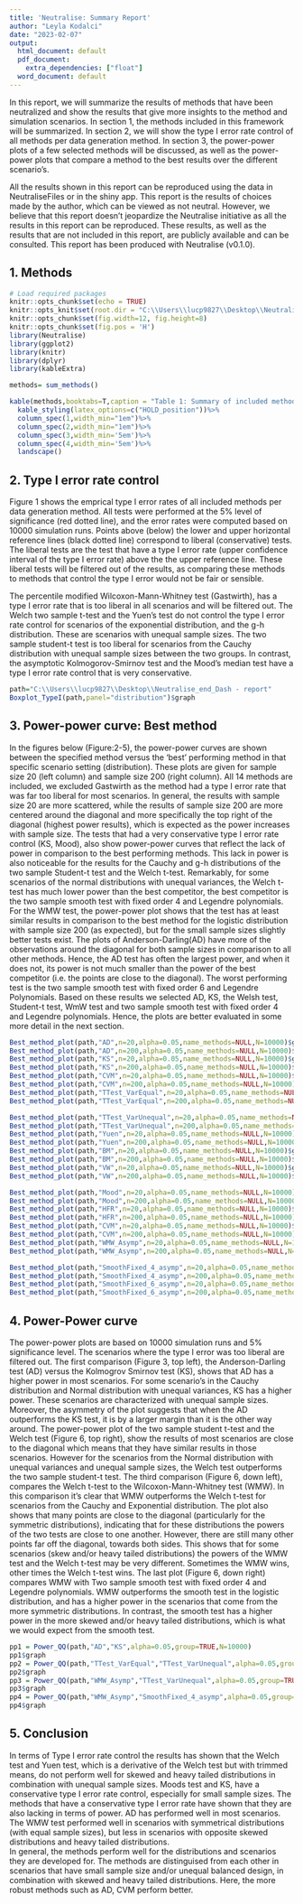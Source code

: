 ```yaml
---
title: 'Neutralise: Summary Report'
author: "Leyla Kodalci"
date: "2023-02-07"
output:
  html_document: default
  pdf_document: 
    extra_dependencies: ["float"]
  word_document: default
---
```


In this report, we will summarize the results of methods that have been neutralized and show the results that give more insights to the method and simulation scenarios. In section 1, the methods included in this framework will be summarized. In section 2, we will show the type I error rate control of all methods per data generation method. In section 3, the power-power plots of a few selected methods will be discussed, as well as the power-power plots that compare a method to the best results over the different scenario's.

All the results shown in this report can be reproduced using the data in NeutraliseFiles or in the shiny app. This report is the results of choices made by the author, which can be viewed as not neutral. However, we believe that this report doesn't jeopardize the Neutralise initiative as all the results in this report can be reproduced. These results, as well as the results that are not included in this report, are publicly available and can be consulted. This report has been produced with Neutralise (v0.1.0). 

## 1. Methods

```r
# Load required packages
knitr::opts_chunk$set(echo = TRUE)
knitr::opts_knit$set(root.dir = "C:\\Users\\lucp9827\\Desktop\\Neutralise_end_Dash - report")
knitr::opts_chunk$set(fig.width=12, fig.height=8) 
knitr::opts_chunk$set(fig.pos = 'H')
library(Neutralise)
library(ggplot2)
library(knitr)
library(dplyr)
library(kableExtra)
```

\renewcommand{\arraystretch}{2}
```r
methods= sum_methods()

kable(methods,booktabs=T,caption = "Table 1: Summary of included methods")%>%
  kable_styling(latex_options=c("HOLD_position"))%>%
  column_spec(1,width_min="1em")%>%
  column_spec(2,width_min="1em")%>%
  column_spec(3,width_min='5em')%>%
  column_spec(4,width_min='5em')%>%
  landscape()

```



## 2. Type I error rate control

Figure 1 shows the emprical type I error rates of all included methods per data generation method. All tests were performed at the 5% level of significance (red dotted line), and the error rates were computed based on 10000 simulation runs. Points above (below) the lower and upper horizontal reference lines (black dotted line) correspond to liberal (conservative) tests. The liberal tests are the test that have a type I error rate (upper confidence interval of the type I error rate) above the the upper reference line. These liberal tests will be filtered out of the results, as comparing these methods to methods that control the type I error would not be fair or sensible.

The percentile modified Wilcoxon-Mann-Whitney test (Gastwirth), has a type I error rate that is too liberal in all scenarios and will be filtered out. The Welch two sample t-test and the Yuen's test do not control the type I error rate control for scenarios of the exponential distribution, and the g-h distribution. These are scenarios with unequal sample sizes. The two sample student-t test is too liberal for scenarios from the Cauchy distribution with unequal sample sizes between the two groups. In contrast, the asymptotic Kolmogorov-Smirnov test and the Mood's median test have a type I error rate control that is very conservative.

```r

path="C:\\Users\\lucp9827\\Desktop\\Neutralise_end_Dash - report"
Boxplot_TypeI(path,panel="distribution")$graph
```

## 3. Power-power curve: Best method

In the figures below (Figure:2-5), the power-power curves are shown between the specified method versus the 'best' performing method in that specific scenario setting (distribution). These plots are given for sample size 20 (left column) and sample size 200 (right column). All 14 methods are included, we excluded Gastwirth as the method had a type I error rate that was far too liberal for most scenarios. In general, the results with sample size 20 are more scattered, while the results of sample size 200 are more centered around the diagonal and more specifically the top right of the diagonal (highest power results), which is expected as the power increases with sample size. The tests that had a very conservative type I error rate control (KS, Mood), also show power-power curves that reflect the lack of power in comparison to the best performing methods. This lack in power is also noticeable for the results for the Cauchy and g-h distributions of the two sample Student-t test and the Welch t-test. Remarkably, for some scenarios of the normal distributions with unequal variances, the Welch t-test has much lower power than the best competitor, the best competitor is the two sample smooth test with fixed order 4 and Legendre polynomials. For the WMW test, the power-power plot shows that the test has at least similar results in comparison to the best method for the logistic distribution with sample size 200 (as expected), but for the small sample sizes slightly better tests exist. The plots of Anderson-Darling(AD) have more of the observations around the diagonal for both sample sizes in comparison to all other methods. Hence, the AD test has often the largest power, and when it does not, its power is not much smaller than the power of the best competitor (i.e. the points are close to the diagonal). The worst performing test is the two sample smooth test with fixed order 6 and Legendre Polynomials. Based on these results we selected AD, KS, the Welsh test, Student-t test, WmW test and two sample smooth test with fixed order 4 and Legendre polynomials. Hence, the plots are better evaluated in some more detail in the next section.

```r

Best_method_plot(path,"AD",n=20,alpha=0.05,name_methods=NULL,N=10000)$graph
Best_method_plot(path,"AD",n=200,alpha=0.05,name_methods=NULL,N=10000)$graph
Best_method_plot(path,"KS",n=20,alpha=0.05,name_methods=NULL,N=10000)$graph
Best_method_plot(path,"KS",n=200,alpha=0.05,name_methods=NULL,N=10000)$graph
Best_method_plot(path,"CVM",n=20,alpha=0.05,name_methods=NULL,N=10000)$graph
Best_method_plot(path,"CVM",n=200,alpha=0.05,name_methods=NULL,N=10000)$graph
Best_method_plot(path,"TTest_VarEqual",n=20,alpha=0.05,name_methods=NULL,N=10000)$graph
Best_method_plot(path,"TTest_VarEqual",n=200,alpha=0.05,name_methods=NULL,N=10000)$graph

```

```r

Best_method_plot(path,"TTest_VarUnequal",n=20,alpha=0.05,name_methods=NULL,N=10000)$graph
Best_method_plot(path,"TTest_VarUnequal",n=200,alpha=0.05,name_methods=NULL,N=10000)$graph
Best_method_plot(path,"Yuen",n=20,alpha=0.05,name_methods=NULL,N=10000)$graph
Best_method_plot(path,"Yuen",n=200,alpha=0.05,name_methods=NULL,N=10000)$graph
Best_method_plot(path,"BM",n=20,alpha=0.05,name_methods=NULL,N=10000)$graph
Best_method_plot(path,"BM",n=200,alpha=0.05,name_methods=NULL,N=10000)$graph
Best_method_plot(path,"VW",n=20,alpha=0.05,name_methods=NULL,N=10000)$graph
Best_method_plot(path,"VW",n=200,alpha=0.05,name_methods=NULL,N=10000)$graph


```

```r

Best_method_plot(path,"Mood",n=20,alpha=0.05,name_methods=NULL,N=10000)$graph
Best_method_plot(path,"Mood",n=200,alpha=0.05,name_methods=NULL,N=10000)$graph
Best_method_plot(path,"HFR",n=20,alpha=0.05,name_methods=NULL,N=10000)$graph
Best_method_plot(path,"HFR",n=200,alpha=0.05,name_methods=NULL,N=10000)$graph
Best_method_plot(path,"CVM",n=20,alpha=0.05,name_methods=NULL,N=10000)$graph
Best_method_plot(path,"CVM",n=200,alpha=0.05,name_methods=NULL,N=10000)$graph
Best_method_plot(path,"WMW_Asymp",n=20,alpha=0.05,name_methods=NULL,N=10000)$graph
Best_method_plot(path,"WMW_Asymp",n=200,alpha=0.05,name_methods=NULL,N=10000)$graph
```

```r

Best_method_plot(path,"SmoothFixed_4_asymp",n=20,alpha=0.05,name_methods=NULL,N=10000)$graph
Best_method_plot(path,"SmoothFixed_4_asymp",n=200,alpha=0.05,name_methods=NULL,N=10000)$graph
Best_method_plot(path,"SmoothFixed_6_asymp",n=20,alpha=0.05,name_methods=NULL,N=10000)$graph
Best_method_plot(path,"SmoothFixed_6_asymp",n=200,alpha=0.05,name_methods=NULL,N=10000)$graph
```



## 4. Power-Power curve

The power-power plots are based on 10000 simulation runs and 5% significance level. The scenarios where the type I error was too liberal are filtered out. The first comparison (Figure 3, top left), the Anderson-Darling test (AD) versus the Kolmogrov Smirnov test (KS), shows that AD has a higher power in most scenarios. For some scenario's in the Cauchy distribution and Normal distribution with unequal variances, KS has a higher power. These scenarios are characterized with unequal sample sizes. Moreover, the asymmetry of the plot suggests that when the AD outperforms the KS test, it is by a larger margin than it is the other way around. The power-power plot of the two sample student t-test and the Welch test (Figure 6, top right), show the results of most scenarios are close to the diagonal which means that they have similar results in those scenarios. However for the scenarios from the Normal distribution with unequal variances and unequal sample sizes, the Welch test outperforms the two sample student-t test. The third comparison (Figure 6, down left), compares the Welch t-test to the Wilcoxon-Mann-Whitney test (WMW). In this comparison it's clear that WMW outperforms the Welch t-test for scenarios from the Cauchy and Exponential distribution. The plot also shows that many points are close to the diagonal (particularly for the symmetric distributions), indicating that for these distributions the powers of the two tests are close to one another. However, there are still many other points far off the diagonal, towards both sides. This shows that for some scenarios (skew and/or heavy tailed distributions) the powers of the WMW test and the Welch t-test may be very different. Sometimes the WMW wins, other times the Welch t-test wins. The last plot (Figure 6, down right) compares WMW with Two sample smooth test with fixed order 4 and Legendre polynomials. WMW outperforms the smooth test in the logistic distribution, and has a higher power in the scenarios that come from the more symmetric distributions. In contrast, the smooth test has a higher power in the more skewed and/or heavy tailed distributions, which is what we would expect from the smooth test.

```r
pp1 = Power_QQ(path,"AD","KS",alpha=0.05,group=TRUE,N=10000)
pp1$graph
pp2 = Power_QQ(path,"TTest_VarEqual","TTest_VarUnequal",alpha=0.05,group=TRUE,N=10000)
pp2$graph
pp3 = Power_QQ(path,"WMW_Asymp","TTest_VarUnequal",alpha=0.05,group=TRUE,N=10000)
pp3$graph
pp4 = Power_QQ(path,"WMW_Asymp","SmoothFixed_4_asymp",alpha=0.05,group=TRUE,N=10000)
pp4$graph
```

## 5. Conclusion

In terms of Type I error rate control the results has shown that the Welch test and Yuen test, which is a derivative of the Welch test but with trimmed means, do not perform well for skewed and heavy tailed distributions in combination with unequal sample sizes. Moods test and KS, have a conservative type I error rate control, especially for small sample sizes. 
The methods that have a conservative type I error rate have shown that they are also lacking in terms of power. AD has performed well in most scenarios. The WMW test performed well in scenarios with symmetrical distributions (with equal sample sizes), but less in scenarios with opposite skewed distributions and heavy tailed distributions.  
In general, the methods perform well for the distributions and scenarios they are developed for. The methods are distinguised from each other in scenarios that have small sample size and/or unequal balanced design, in combination with skewed and heavy tailed distributions. Here, the more robust methods such as AD, CVM perform better. 


